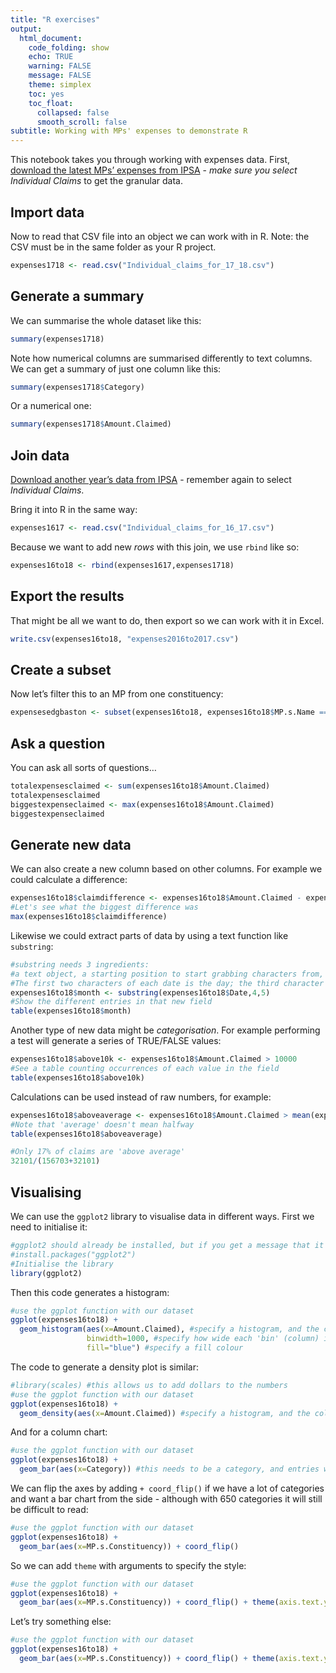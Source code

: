 ```yaml
---
title: "R exercises"
output:
  html_document:
    code_folding: show
    echo: TRUE
    warning: FALSE
    message: FALSE
    theme: simplex
    toc: yes
    toc_float: 
      collapsed: false
      smooth_scroll: false
subtitle: Working with MPs' expenses to demonstrate R
---
```


This notebook takes you through working with expenses data. First, [download the latest MPs' expenses from IPSA](http://www.theipsa.org.uk/mp-costs/other-published-data/) - *make sure you select Individual Claims* to get the granular data.

## Import data

Now to read that CSV file into an object we can work with in R. Note: the CSV must be in the same folder as your R project.

```r
expenses1718 <- read.csv("Individual_claims_for_17_18.csv")
```

## Generate a summary

We can summarise the whole dataset like this:

```r
summary(expenses1718)
```

Note how numerical columns are summarised differently to text columns. We can get a summary of just one column like this:

```r
summary(expenses1718$Category)
```

Or a numerical one:

```r
summary(expenses1718$Amount.Claimed)
```

## Join data

[Download another year's data from IPSA](http://www.theipsa.org.uk/mp-costs/other-published-data/) - remember again to select *Individual Claims*.

Bring it into R in the same way:

```r
expenses1617 <- read.csv("Individual_claims_for_16_17.csv")
```

Because we want to add new *rows* with this join, we use `rbind` like so:

```r
expenses16to18 <- rbind(expenses1617,expenses1718)
```

## Export the results

That might be all we want to do, then export so we can work with it in Excel.

```r
write.csv(expenses16to18, "expenses2016to2017.csv")
```

## Create a subset

Now let's filter this to an MP from one constituency:

```r
expensesedgbaston <- subset(expenses16to18, expenses16to18$MP.s.Name == "Stephen Kinnock")
```

## Ask a question

You can ask all sorts of questions...

```r
totalexpensesclaimed <- sum(expenses16to18$Amount.Claimed)
totalexpensesclaimed
biggestexpenseclaimed <- max(expenses16to18$Amount.Claimed)
biggestexpenseclaimed
```

## Generate new data

We can also create a new column based on other columns. For example we could calculate a difference:

```r
expenses16to18$claimdifference <- expenses16to18$Amount.Claimed - expenses16to18$Amount.Paid
#Let's see what the biggest difference was
max(expenses16to18$claimdifference)
```
Likewise we could extract parts of data by using a text function like `substring`:

```r
#substring needs 3 ingredients: 
#a text object, a starting position to start grabbing characters from, and an end position
#The first two characters of each date is the day; the third character is a slash, and the 4th and 5th characters are used to indicate the month, so that's what we want
expenses16to18$month <- substring(expenses16to18$Date,4,5)
#Show the different entries in that new field
table(expenses16to18$month)
```

Another type of new data might be *categorisation*. For example performing a test will generate a series of TRUE/FALSE values:

```r
expenses16to18$above10k <- expenses16to18$Amount.Claimed > 10000
#See a table counting occurrences of each value in the field
table(expenses16to18$above10k)
```

Calculations can be used instead of raw numbers, for example:

```r
expenses16to18$aboveaverage <- expenses16to18$Amount.Claimed > mean(expenses16to18$Amount.Claimed)
#Note that 'average' doesn't mean halfway
table(expenses16to18$aboveaverage)
```

```r
#Only 17% of claims are 'above average'
32101/(156703+32101)
```

## Visualising 

We can use the `ggplot2` library to visualise data in different ways. First we need to initialise it:

```r
#ggplot2 should already be installed, but if you get a message that it isn't, uncomment this next line and run that first
#install.packages("ggplot2")
#Initialise the library
library(ggplot2)
```

Then this code generates a histogram:

```r
#use the ggplot function with our dataset
ggplot(expenses16to18) +
  geom_histogram(aes(x=Amount.Claimed), #specify a histogram, and the column Amount.Claimed
                 binwidth=1000, #specify how wide each 'bin' (column) is
                 fill="blue") #specify a fill colour
```

The code to generate a density plot is similar:

```r
#library(scales) #this allows us to add dollars to the numbers
#use the ggplot function with our dataset
ggplot(expenses16to18) +
  geom_density(aes(x=Amount.Claimed)) #specify a histogram, and the column Amount.Claimed
```


And for a column chart:

```r
#use the ggplot function with our dataset
ggplot(expenses16to18) +
  geom_bar(aes(x=Category)) #this needs to be a category, and entries will be counted
```


We can flip the axes by adding `+ coord_flip()` if we have a lot of categories and want a bar chart from the side - although with 650 categories it will still be difficult to read:

```r
#use the ggplot function with our dataset
ggplot(expenses16to18) +
  geom_bar(aes(x=MP.s.Constituency)) + coord_flip()

```


So we can add `theme` with arguments to specify the style:

```r
#use the ggplot function with our dataset
ggplot(expenses16to18) +
  geom_bar(aes(x=MP.s.Constituency)) + coord_flip() + theme(axis.text.y = element_text(size=rel(0.8)))
```



Let's try something else:

```r
#use the ggplot function with our dataset
ggplot(expenses16to18) +
  geom_bar(aes(x=MP.s.Constituency)) + coord_flip() + theme(axis.text.y = element_text(size=rel(0.8)))
```




